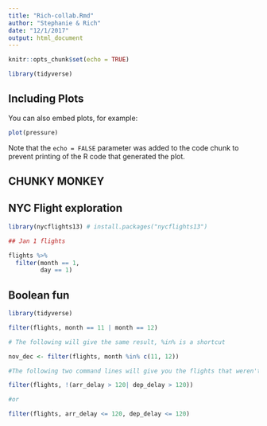 ```yaml
---
title: "Rich-collab.Rmd"
author: "Stephanie & Rich"
date: "12/1/2017"
output: html_document
---
```


```r
knitr::opts_chunk$set(echo = TRUE)
```

```r
library(tidyverse)
```

## Including Plots

You can also embed plots, for example:

```r
plot(pressure)
```

Note that the `echo = FALSE` parameter was added to the code chunk to prevent printing of the R code that generated the plot.

## CHUNKY MONKEY

## NYC Flight exploration
```r

library(nycflights13) # install.packages("nycflights13")

## Jan 1 flights

flights %>% 
  filter(month == 1,
         day == 1)


```

## Boolean fun

```r

library(tidyverse)

filter(flights, month == 11 | month == 12)

# The following will give the same result, %in% is a shortcut

nov_dec <- filter(flights, month %in% c(11, 12))

#The following two command lines will give you the flights that weren't delayed on arrival or departure by more than 2 hours

filter(flights, !(arr_delay > 120| dep_delay > 120))

#or

filter(flights, arr_delay <= 120, dep_delay <= 120)

```


